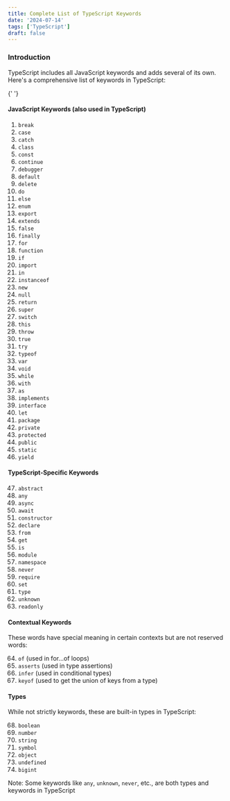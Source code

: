 ```yaml
---
title: Complete List of TypeScript Keywords
date: '2024-07-14'
tags: ['TypeScript']
draft: false
---
```


### Introduction

TypeScript includes all JavaScript keywords and adds several of its own. Here's a comprehensive list of keywords in TypeScript:

<TOCInline toc={props.toc} exclude="Introduction" />{' '}

#### JavaScript Keywords (also used in TypeScript)

1. `break`
2. `case`
3. `catch`
4. `class`
5. `const`
6. `continue`
7. `debugger`
8. `default`
9. `delete`
10. `do`
11. `else`
12. `enum`
13. `export`
14. `extends`
15. `false`
16. `finally`
17. `for`
18. `function`
19. `if`
20. `import`
21. `in`
22. `instanceof`
23. `new`
24. `null`
25. `return`
26. `super`
27. `switch`
28. `this`
29. `throw`
30. `true`
31. `try`
32. `typeof`
33. `var`
34. `void`
35. `while`
36. `with`
37. `as`
38. `implements`
39. `interface`
40. `let`
41. `package`
42. `private`
43. `protected`
44. `public`
45. `static`
46. `yield`

#### TypeScript-Specific Keywords

47. `abstract`
48. `any`
49. `async`
50. `await`
51. `constructor`
52. `declare`
53. `from`
54. `get`
55. `is`
56. `module`
57. `namespace`
58. `never`
59. `require`
60. `set`
61. `type`
62. `unknown`
63. `readonly`

#### Contextual Keywords

These words have special meaning in certain contexts but are not reserved words:

64. `of` (used in for...of loops)
65. `asserts` (used in type assertions)
66. `infer` (used in conditional types)
67. `keyof` (used to get the union of keys from a type)

#### Types

While not strictly keywords, these are built-in types in TypeScript:

68. `boolean`
69. `number`
70. `string`
71. `symbol`
72. `object`
73. `undefined`
74. `bigint`

Note: Some keywords like `any`, `unknown`, `never`, etc., are both types and keywords in TypeScript
